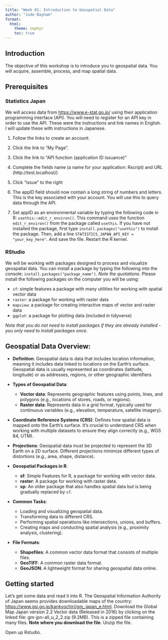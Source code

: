 ```yaml
---
title: "Week 01: Introduction to Geospatial Data"
author: "Jude Bayham"
format: 
  html:
    theme: zephyr
    toc: true
---
```


<!-- flashy geospatial image -->

## Introduction

The objective of this workshop is to introduce you to geospatial data. You will acquire, assemble, process, and map spatial data.

## Prerequisites

### Statistics Japan

We will access data from <https://www.e-stat.go.jp/> using their application programming interface (API). You will need to register for an API key in order to use the API. These were the instructions and link names in English. I will update these with instructions in Japanese.

  1. Follow the links to create an account.   
  
  2. Click the link to "My Page".
  
  3. Click the link to "API function (application ID issuance)"
  
  4. Complete the fields name (a name for your application: Rscript) and URL (http://test.localhost/)
  
  5. Click "issue" to the right
  
  6. The appID field should now contain a long string of numbers and letters. This is the key associated with your account. You will use this to query data through the API.
  
  7. Set appID as an environmental variable by typing the following code in R: `usethis::edit_r_environ()`. This command uses the function `edit_r_environ()` from the package called `usethis`. If you have not installed the package, first type `install.packages("usethis")` to install the package. Then, add a line `STATISTICS_JAPAN_API_KEY = "your_key_here"`. And save the file. Restart the R kernel.
  
### RStudio

We will be working with packages designed to process and visualize geospatial data. You can install a package by typing the following into the console: `install.packages("package_name")`. *Note the quotations*. Please install the following packages on the computer you will be using: 

- `sf`: simple features a package with many utilities for working with spatial vector data
- `raster`: a package for working with raster data
- `mapview`: a package for creating interactive maps of vector and raster data
- `ggplot`: a package for plotting data (included in tidyverse)

*Note that you do not need to install packages if they are already installed - you only need to install packages once.*



## Geospatial Data Overview:
- **Definition**: Geospatial data is data that includes location information, meaning it includes data linked to locations on the Earth's surface. Geospatial data is usually represented as coordinates (latitude, longitude) or as addresses, regions, or other geographic identifiers.

- **Types of Geospatial Data**:
  - **Vector data**: Represents geographic features using points, lines, and polygons (e.g., locations of stores, roads, or regions).
  - **Raster data**: Represents data in a grid format, typically used for continuous variables (e.g., elevation, temperature, satellite imagery).
- **Coordinate Reference Systems (CRS)**: Defines how spatial data is mapped onto the Earth's surface. It's crucial to understand CRS when working with multiple datasets to ensure they align correctly (e.g., WGS 84, UTM).
- **Projections**: Geospatial data must be projected to represent the 3D Earth on a 2D surface. Different projections minimize different types of distortions (e.g., area, shape, distance).
- **Geospatial Packages in R**:
  - **sf**: Simple Features for R, a package for working with vector data.
  - **raster**: A package for working with raster data.
  - **sp**: An older package that also handles spatial data but is being gradually replaced by `sf`.
- **Common Tasks**:
  - Loading and visualizing geospatial data.
  - Transforming data to different CRS.
  - Performing spatial operations like intersections, unions, and buffers.
  - Creating maps and conducting spatial analysis (e.g., proximity analysis, clustering).
- **File Formats**:
  - **Shapefiles**: A common vector data format that consists of multiple files.
  - **GeoTIFF**: A common raster data format.
  - **GeoJSON**: A lightweight format for sharing geospatial data online.

## Getting started

Let's get some data and read it into R. The Geospatial Information Authority of Japan seems provides downloadable maps of the country:
<https://www.gsi.go.jp/kankyochiri/gm_japan_e.html>. Download the Global Map Japan version 2.2 Vector data (Released in 2016) by clicking on the linked file: gm-jpn-all_u_2_2.zip (9.2MB). This is a zipped file containing many files. **Note where you download the file**. Unzip the file. 

Open up Rstudio. 


